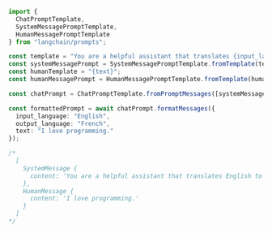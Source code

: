 ```typescript
import {
  ChatPromptTemplate,
  SystemMessagePromptTemplate,
  HumanMessagePromptTemplate
} from "langchain/prompts";

const template = "You are a helpful assistant that translates {input_language} to {output_language}.";
const systemMessagePrompt = SystemMessagePromptTemplate.fromTemplate(template);
const humanTemplate = "{text}";
const humanMessagePrompt = HumanMessagePromptTemplate.fromTemplate(humanTemplate)

const chatPrompt = ChatPromptTemplate.fromPromptMessages([systemMessagePrompt, humanMessagePrompt])

const formattedPrompt = await chatPrompt.formatMessages({
  input_language: "English",
  output_language: "French",
  text: "I love programming."
});
```

```typescript
/*
  [
    SystemMessage {
      content: 'You are a helpful assistant that translates English to French.'
    },
    HumanMessage {
      content: 'I love programming.'
    }
  ]
*/
```
